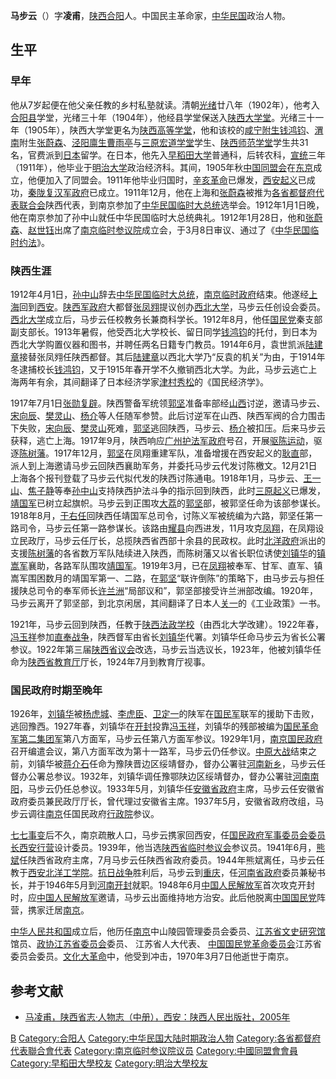 '''马步云'''（{{bd|1884年||1970年|3月7日}}）字'''凌甫'''，[[陕西|陕西]][[合阳|合阳]]人。中国民主革命家，[[中华民国|中华民国]]政治人物。

==生平==
===早年===
他从7岁起便在他父亲任教的乡村私塾就读。清朝[[光绪|光绪]]廿八年（1902年），他考入[[合阳县|合阳县]]学堂，光绪三十年（1904年），他经县学堂保送入[[陕西大学堂|陕西大学堂]]。光绪三十一年（1905年），陕西大学堂更名为[[陕西高等学堂|陕西高等学堂]]，他和该校的[[咸宁|咸宁]][[附生|附生]][[钱鸿钧|钱鸿钧]]、[[渭南|渭南]]附生[[张蔚森|张蔚森]]、[[泾阳|泾阳]][[廪生|廪生]][[曹雨亭|曹雨亭]]与[[三原|三原]][[宏道学堂|宏道学堂]]学生、[[陕西师范学堂|陕西师范学堂]]学生共31名，官费派到[[日本|日本]]留学。在日本，他先入[[早稻田大学|早稻田大学]]普通科，后转农科，[[宣统|宣统]]三年（1911年），他毕业于[[明治大学|明治大学]]政治经济科。其间，1905年秋[[中国同盟会|中国同盟会]]在[[东京|东京]]成立，他便加入了同盟会。1911年他毕业归国时，[[辛亥革命|辛亥革命]]已爆发，[[西安起义|西安起义]]已成功，[[秦陇复汉军政府|秦陇复汉军政府]]已成立。1911年12月，他在上海和[[张蔚森|张蔚森]]被推为[[各省都督府代表联合会|各省都督府代表联合会]]陕西代表，到南京参加了[[中华民国临时大总统|中华民国临时大总统]]选举会。1912年1月1日晚，他在南京参加了孙中山就任中华民国临时大总统典礼。1912年1月28日，他和[[张蔚森|张蔚森]]、[[赵世钰|赵世钰]]出席了[[南京临时参议院|南京临时参议院]]成立会，于3月8日审议、通过了《[[中华民国临时约法|中华民国临时约法]]》。

===陕西生涯===
1912年4月1日，[[孙中山|孙中山]]辞去[[中华民国临时大总统|中华民国临时大总统]]，[[南京临时政府|南京临时政府]]结束。他遂经[[上海|上海]]回到[[西安|西安]]。[[陕西军政府|陕西军政府]]大都督[[张凤翙|张凤翙]]提议创办[[西北大学|西北大学]]，马步云任创设会委员。[[西北大学|西北大学]]成立后，马步云任校教务长兼商科学长。1912年8月，他任[[國民黨_(1912年－1913年)|国民党]]秦支部副支部长。1913年暑假，他受西北大学校长、留日同学[[钱鸿钧|钱鸿钧]]的托付，到日本为西北大学购置仪器和图书，并聘任两名日籍专门教员。1914年6月，袁世凯派[[陆建章|陆建章]]接替张凤翙任陕西都督。其后[[陆建章|陆建章]]以西北大学乃“反袁的机关”为由，于1914年冬逮捕校长[[钱鸿钧|钱鸿钧]]，又于1915年春开学不久撤销西北大学。为此，马步云逃亡上海两年有余，其间翻译了日本经济学家[[津村秀松|津村秀松]]的《国民经济学》。

1917年7月1日[[张勋复辟|张勋复辟]]。陕西警备军统领[[郭坚|郭坚]]准备率部经[[山西|山西]]讨逆，邀请马步云、[[宋向辰|宋向辰]]、[[樊灵山|樊灵山]]、[[杨介|杨介]]等人任随军参赞。此后讨逆军在山西、陕西军阀的合力围击下失败，[[宋向辰|宋向辰]]、[[樊灵山|樊灵山]]死难，[[郭坚|郭坚]]逃回陕西，马步云、[[杨介|杨介]]被扣压。后来马步云获释，逃亡上海。1917年9月，陕西响应[[广州|广州]][[护法军政府|护法军政府]]号召，开展[[驱陈运动|驱陈运动]]，驱逐[[陈树藩|陈树藩]]。1917年12月，[[郭坚|郭坚]]在凤翔重建军队，准备增援在西安起义的[[耿直|耿直]]部，派人到上海邀请马步云回陕西襄助军务，并委托马步云代发讨陈檄文。12月21日上海各个报刊登载了马步云代拟代发的陕西讨陈通电。1918年1月，马步云、[[王一山|王一山]]、[[焦子静|焦子静]]等奉[[孙中山|孙中山]]支持陕西护法斗争的指示回到陕西，此时[[三原起义|三原起义]]已爆发，[[靖国军|靖国军]]已树立起旗帜。马步云到正围攻[[大荔|大荔]]的[[郭坚|郭坚]]部，被郭坚任命为该部参谋长。1918年8月，[[于右任|于右任]]回陕西任靖国军总司令，讨陈义军被统编为六路，郭坚任第一路司令，马步云任第一路参谋长。该路由[[耀县|耀县]]向西进发，11月攻克[[凤翔|凤翔]]，在凤翔设立民政厅，马步云任厅长，总揽陕西省西部十余县的民政权。此时[[北洋政府|北洋政府]]派出的支援[[陈树藩|陈树藩]]的各省数万军队陆续进入陕西，而陈树藩又以省长职位诱使[[刘镇华|刘镇华]]的[[镇嵩军|镇嵩军]]襄助，各路军队围攻[[靖国军|靖国军]]。1919年3月，已在[[凤翔|凤翔]]被奉军、甘军、直军、镇嵩军围困数月的靖国军第一、二路，在[[郭坚|郭坚]]“联许倒陈”的策略下，由马步云与担任援陕总司令的奉军师长[[许兰洲|许兰洲]]“局部议和”，郭坚部接受许兰洲部改编。1920年，马步云离开了郭坚部，到北京闲居，其间翻译了日本人[[关一|关一]]的《工业政策》一书。

1921年，马步云回到陕西，任教于[[陕西法政学校|陕西法政学校]]（由西北大学改建）。1922年春，[[冯玉祥|冯玉祥]]参加[[直奉战争|直奉战争]]，陕西督军由省长[[刘镇华|刘镇华]]代署。刘镇华任命马步云为省长公署参议。1922年第三届[[陕西省议会|陕西省议会]]改选，马步云当选议长，1923年，他被刘镇华任命为[[陕西省教育厅|陕西省教育厅]]厅长，1924年7月到教育厅视事。

===国民政府时期至晚年===
1926年，[[刘镇华|刘镇华]]被[[杨虎城|杨虎城]]、[[李虎臣|李虎臣]]、[[卫定一|卫定一]]的陕军在[[国民军|国民军]]联军的援助下击败，逃回豫西。1927年春，刘镇华在[[开封|开封]]投靠[[冯玉祥|冯玉祥]]，刘镇华的残部被编为[[国民革命军第二集团军|国民革命军第二集团军]]第八方面军，马步云任第八方面军参议。1929年1月，[[南京国民政府|南京国民政府]]召开编遣会议，第八方面军改为第十一路军，马步云仍任参议。[[中原大战|中原大战]]结束之前，刘镇华被[[蒋介石|蒋介石]]任命为豫陕晋边区绥靖督办，督办公署驻[[河南|河南]][[新乡|新乡]]，马步云任督办公署总参议。1932年，刘镇华调任豫鄂陕边区绥靖督办，督办公署驻[[河南|河南]][[南阳|南阳]]，马步云仍任总参议。1933年5月，刘镇华任[[安徽省政府|安徽省政府]]主席，马步云任安徽省政府委员兼民政厅厅长，曾代理过安徽省主席。1937年5月，安徽省政府改组，马步云调往[[南京|南京]]任国民政府[[行政院|行政院]]参议。

[[七七事变|七七事变]]后不久，南京疏散人口，马步云携家回西安，任[[国民政府军事委员会委员长西安行营|国民政府军事委员会委员长西安行营]]设计委员。1939年，他当选[[陕西省临时参议会|陕西省临时参议会]]参议员。1941年6月，[[熊斌|熊斌]]任陕西省政府主席，7月马步云任陕西省政府委员。1944年熊斌离任，马步云任教于[[西安|西安]][[北洋工学院|北洋工学院]]。[[抗日战争|抗日战争]]胜利后，马步云到[[重庆|重庆]]，任[[河南省政府|河南省政府]]委员兼秘书长，并于1946年5月到[[河南|河南]][[开封|开封]]就职。1948年6月[[中国人民解放军|中国人民解放军]]首次攻克开封时，应[[中国人民解放军|中国人民解放军]]邀请，马步云出面维持地方治安。此后他脱离[[中国国民党|中国国民党]]阵营，携家迁居[[南京|南京]]。

[[中华人民共和国|中华人民共和国]]成立后，他历任[[南京|南京]]中山陵园管理委员会委员、[[江苏省文史研究馆|江苏省文史研究馆]]馆员、[[政协江苏省委员会|政协江苏省委员会]]委员、 江苏省人大代表、 [[中国国民党革命委员会|中国国民党革命委员会]]江苏省委员会委员。[[文化大革命|文化大革命]]中，他受到冲击，1970年3月7日他逝世于南京。

==参考文献==
{{reflist}}
*[http://lib.sxsdq.cn/bin/mse.exe?seachword=&K=a&A=1&rec=188&run=13 马凌甫，陕西省志·人物志（中册），西安：陕西人民出版社，2005年]{{dead link|date=2018年5月 |bot=InternetArchiveBot |fix-attempted=yes }}

{{DEFAULTSORT:Ma马}}
[[Category:马姓|B]]
[[Category:合阳人|Category:合阳人]]
[[Category:中华民国大陆时期政治人物|Category:中华民国大陆时期政治人物]]
[[Category:各省都督府代表聯合會代表|Category:各省都督府代表聯合會代表]]
[[Category:南京临时参议院议员|Category:南京临时参议院议员]]
[[Category:中國同盟會會員|Category:中國同盟會會員]]
[[Category:早稻田大學校友|Category:早稻田大學校友]]
[[Category:明治大學校友|Category:明治大學校友]]